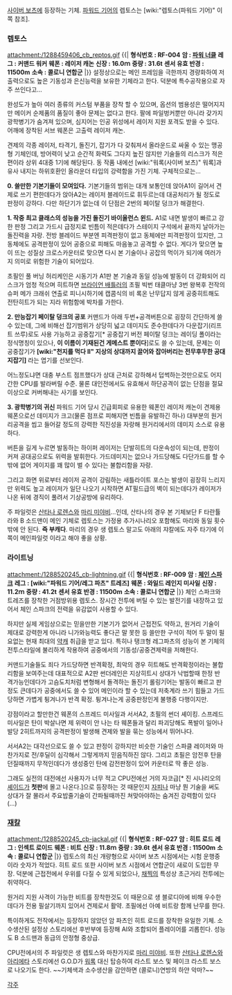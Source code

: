 [[사이버 보츠]]에 등장하는 기체. [[파워드 기어]]의 렙토스는 [wiki:"렙토스(파워드 기어)" 이쪽 참조].

=== 렙토스 ===
attachment:/1288459406_cb_reptos.gif
{{|
'''형식번호 : RF-004''' 
'''암 : [[파워 너클]]''' 
'''레그 : 커맨드 워커''' 
'''웨폰 : 레이저 캐논''' 
'''신장 : 16.0ｍ''' 
'''중량 : 31.6t''' 
'''센서 유효 반경 : 11500m''' 
'''소속 : 콜로니 연합군'''
|}}
설정상으로는 메인 프레임을 극한까지 경량화하여 저출력으로도 높은 기동성과 은신능력을 보유한 기체라고 한다. 덕분에 특수공작용으로 자주 쓰인다고…

완성도가 높아 여러 종류의 커스텀 부품을 장착 할 수 있으며, 옵션의 범용성은 떨어지지만 메이커 순제품의 품질이 좋아 문제는 없다고 한다. 팔에 파일벙커뿐만 아니라 갖가지 광학병기가 숨겨져 있으며, 심지어는 인공 위성에서 레이저 지원 포격도 받을 수 있다. 어깨에 장착된 서브 웨폰은 고출력 레이저 캐논.

견제의 각종 레이저, 타격기, 돌진기, 잡기가 다 갖춰져서 올라운드로 싸울 수 있는 맹공형 기체인데, 방어력이 낮고 순간적 화력도 그다지 높진 않지만 기술들의 리스크가 적은 편이라 상위 4대중 1기에 해당된다. 동 작품 내에선 [wiki:"워록(사이버 보츠)" 워록]과 유사 내지는 하위호환인 올라운더 타입의 강력함을 가진 기체. 구체적으로는…

'''0. 쓸만한 기본기들이 모여있다.'''
기본기들의 범위는 대개 보통인데 앉아A1이 길어서 견제로 쓰기 편한데다가 앉아A2는 레이저 블레이드로 휘두르는데 대공처리가 될 정도로 판정이 강하다. 다만 하단기가 없는데 이 단점은 2번의 페이탈 덩크가 해결한다.

'''1. 작중 최고 클래스의 성능을 가진 돌진기 바이올런스 윈드.'''
A1로 내면 발생이 빠르고 강한 판정 그리고 가드시 급정지로 빈틈이 적은데다가 스테이지 구석에서 끝까지 날아가는 돌진력을 자랑. 전방 블레이드 부분엔 피격판정이 없고 동체에만 피격판정이 있지만, 그 동체에도 공격판정이 있어 공중으로 피해도 마음놓고 공격할 수 없다. 게다가 맞으면 높이 뜨는 성질상 크로스카운터로 맞으면 다시 본 기술이나 공잡의 먹이가 되기에 여러가지 의미로 위험한 기술이 되어있다.

초필인 풀 버닝 허리케인은 시동기가 A1판 본 기술과 동일 성능에 발동이 더 강화되어 리스크가 엄청 적으며 히트하면 [[브라이언 배틀러]]의 초필 빅번 태클마냥 3번 왕복후 전작의 슈퍼 메가 크래쉬 연출로 피니시하기에 캡콤식의 비 록온 난무답지 않게 공중히트해도 전탄히트가 되는 지라 위험함에 박차를 가한다.

'''2. 만능잡기 페이탈 덩크의 공포'''
커맨드가 아래 두번+공격버튼으로 굉장히 간단하게 쓸 수 있는데, 그에 비해선 잡기범위가 상당히 넓고 데미지도 준수한데다가 다운잡기(리프트 쓰루)로도 사용 가능하고 공중잡기[* 공중잡기 버전 페이탈 덩크는 레이딩 폴이라는 정식명칭이 있으나, '''이 이름이 기재된건 게메스트 뿐이다''']로도 쓸 수 있는데, 문제는 이 공중잡기가 '''[wiki:"천지를 먹다 II" 지상의 상대까지 끌어와 잡아버리는 전무후무한 공대지잡기]''' 라는 엽기를 선보인다. 

어느정도냐면 대충 부스트 점프했다가 상대 근처로 강하해서 덥썩하는것만으로도 어지간한 CPU를 발라버릴 수준. 물론 대인전에서도 유효해서 하단공격이 없는 단점을 절묘 이상으로 커버해내는 사기를 보인다.

'''3. 광학병기의 귀신'''
파워드 기어 당시 긴급회피로 유용한 웨폰인 레이저 캐논이 견제용 웨폰으로선 데미지가 크고(물론 점프로 피해지면 빈틈을 유발하긴 하나) 대부분의 원거리공격을 씹고 들어갈 정도의 강력한 직진성을 자랑해 원거리에서의 데미지 소스로 유용하다. 

버튼을 길게 누르면 발동하는 하이퍼 레이저는 단발히트의 다운속성이 되는데, 판정이 커져 공대공으로도 위력을 발휘한다. 가드데미지는 없으나 가드당해도 다단가드를 할 수밖에 없어 게이지를 꽤 많이 벌 수 있다는 불합리함을 자랑.

그리고 화면 위로부터 레이저 공격이 강림하는 새틀라이트 포스는 발생이 굉장히 느리지만 위력도 높고 레이저가 일단 나오기 시작하면 AT필드급의 벽이 되는데다가 레이저가 나온 뒤에 경직이 풀려서 기상공방에 유리하다.

주 파일럿은 [[산타나 로렌스]]와 [[마리 미야비]]…인데, 산타나의 경우 본 기체보단 F 타란튤라와 B 소드맨이 메인 기체로 렙토스는 가정용 추가시나리오 포함해도 마리와 동일 횟수밖에 안 된다. '''즉 부캐다'''. 마리의 경우 생 렙토스 말고도 아래의 쟈칼에도 자주 타기에 이쪽이 메인파일럿 이라고 해야 좋을 상황.

=== 라이트닝 ===
attachment:/1288520245_cb-lightning.gif
{{|
'''형식번호 : RF-009''' 
'''암 : [[체인 스파크]]''' 
'''레그 : [wiki:"파워드 기어/레그 파츠" 트레즈]''' 
'''웨폰 : 와일드 레인지 미사일''' 
'''신장 : 11.2ｍ''' 
'''중량 : 41.2t''' 
'''센서 유효 반경 : 11500m '''
'''소속 : 콜로니 연합군'''
|}}
체인 스파크와 트레즈를 장착한 거점방위용 렙토스. 장시간 전투에 버틸 수 있는 발전기를 내장하고 있어서 체인 스파크의 전력을 유감없이 사용할 수 있다. 

하지만 실제 게임상으로는 믿을만한 기본기가 없어서 근접전도 약하고, 원거리 기술이 제대로 강력한게 아니라 니가와능력도 좋다곤 말 못한 등 쓸만한 구석이 적어 두 말이 필요없는 현재 최대의 [[약캐]] 취급을 받고 있다. 특히나 탱크형 레그파츠의 성능이 본 기체의 전투스타일에 불리하게 작용하여 공중에서의 기동성/공중견제력을 저해한다.

커맨드기술들도 죄다 가드당하면 반격확정, 최악의 경우 히트해도 반격확정이라는 불합리함을 보여주는데 대표적으로 A2판 썬더레인은 지상히트시 상대가 낙법할때 한정 반격가능인데다가 고슴도치처럼 변형해서 돌격하는 돌진기 롤링기어는 발동이 빠르고 판정도 큰데다가 공중에서도 쓸 수 있어 메인이라 할 수 있는데 저축계라 쓰기 힘들고 가드당하면 가볍게 튕겨나가 반격 확정. 튕겨나는게 공중판정인게 불행중 다행이지만.

강점이라고 할만한건 웨폰의 스프레드 미사일과 서서A2, 초필의 썬더 셰이킹. 스프레드 미사일은 탄이 박살나면 제 위력이 안 나는 타 웨폰들과 달리 파괴당해도 폭발이 일어나 발당 2히트까지의 공격판정이 발생해 견제와 발을 묶는 성능에서 뛰어나다. 

서서A2는 대각선으로도 쓸 수 있고 판정이 강하지만 비슷한 기술인 스파클 레이저와 마찬가지로 전/후딜이 심각해서 그렇게까지 믿음직하진 않다. 그리고 초필은 암전후 탄을 던질때까지 무적인데다가 생성중인 탄에 감전판정이 있어 카운터로 딱 좋은 성능.

그래도 실전의 대전에선 사용자가 너무 적고 CPU전에선 거의 자코급[* 진 시나리오의 [[셰이드]]가 '''첫판'''에 몰고 나온다.]으로 등장하는 것 때문인지 [[자피나]] 마냥 뭔 기술을 써도 상대가 잘 몰라서 주요밥줄기술이 간파될때까진 쳐맞아야하는 숨겨진 강력함이 있다(…)

=== [[재칼]] ===
attachment:/1288520245_cb-jackal.gif
{{|
'''형식번호 : RF-027''' 
'''암 : 히트 로드''' 
'''레그 : 인섹트 로이드''' 
'''웨폰 : 비트'''
'''신장 : 11.8ｍ''' 
'''중량 : 39.6t''' 
'''센서 유효 반경 : 11500m''' 
'''소속 : 콜로니 연합군'''
|}}
렙토스의 최신 개량형으로 사이버 보츠 시점에서는 시험 운행중이라 숫자가 적었다. 히트 로드 또한 사이버 보츠 시점에서 연합군이 새로이 도입한 무장. 덕분에 근접전에서 우위를 다질 수 있게 되었으나, [[채찍]]의 특성상 초근거리 전투에는 취약하다. 

원거리 지원 사격이 가능한 비트를 장착한것도 이 때문으로 생 블로디아에 비해 우수한데다가 전용 필살기까지 있어서 견제로서 활약. 초필에선 아예 비트랑 함께 난무를 한다.

특이하게도 전작에서는 등장하지 않았던 암 파츠인 히트 로드를 장착한 유일한 기체. 소수생산된 설정상 스토리에선 후반부에 등장해 AI와 조합되어 플레이어를 괴롭힌다. 성능도 B 소드맨과 동급의 안정형 중상급.

CPU전에서의 주 파일럿은 생 렙토스와 마찬가지로 [[마리 미야비]]. 또한 [[산타나 로렌스]]와 [[아리에타]] 스토리에선 G.O.D가 [[워록]] 대신 탑승하여 라스트 보스 및 페이크 라스트 보스로 나오기도 한다. ~~기체색과 소수생산을 감안하면 (콜로니)연방의 하얀 악마?~~

[[각주]]
